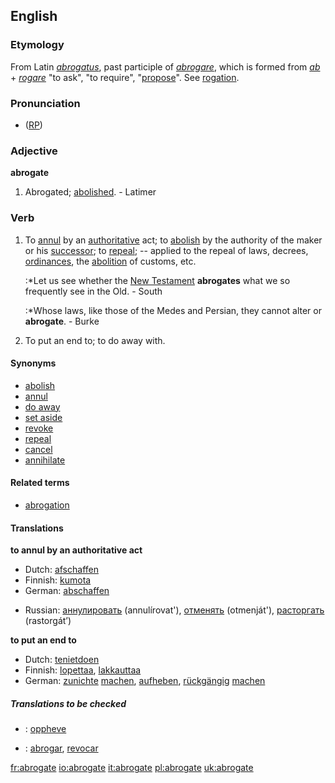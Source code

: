 ==English==

===Etymology===
From Latin ''[[abrogatus]]'', past participle of ''[[abrogare]]'', which is formed from ''[[ab]]'' + ''[[rogare]]'' "to ask", "to require", "[[propose]]". See [[rogation]].

===Pronunciation===
* ([[RP]]) {{IPA|/ˈæbrəgeɪt/}}

===Adjective===
'''abrogate'''
# {{obsolete}} Abrogated; [[abolished]]. - Latimer

===Verb===
{{en-infl-reg-other-e|abrogat|e}}
# {{transitive}} To [[annul]] by an [[authoritative]] act; to [[abolish]] by the authority of the maker or his [[successor]]; to [[repeal]]; -- applied to the repeal of laws, decrees, [[ordinances]], the [[abolition]] of customs, etc.
#:*Let us see whether the [[New Testament]] '''abrogates''' what we so frequently see in the Old. - South
#:*Whose laws, like those of the Medes and Persian, they cannot alter or '''abrogate'''. - Burke
# {{transitive}} To put an end to; to do away with.

====Synonyms====
* [[abolish]]
* [[annul]]
* [[do away]]
* [[set aside]]
* [[revoke]]
* [[repeal]]
* [[cancel]]
* [[annihilate]]

====Related terms====
* [[abrogation]]

====Translations====
'''to annul by an authoritative act'''
{{top}}
*Dutch: [[afschaffen]]
*Finnish: [[kumota]]
*German: [[abschaffen]]
{{mid}}
*Russian: [[аннулировать]] (annulírovat'), [[отменять]] (otmenját'), [[расторгать]] (rastorgát’)
{{bottom}}

'''to put an end to'''
{{top}}
*Dutch: [[tenietdoen]]
*Finnish: [[lopettaa]], [[lakkauttaa]]
*German: [[zunichte]] [[machen]], [[aufheben]], [[rückgängig]] [[machen]]
{{mid}}
{{bottom}}

=====Translations to be checked=====
{{checktrans}}
*{{ttbc|Norwegian}}: [[oppheve]]
*{{ttbc|Spanish}}: [[abrogar]], [[revocar]]

[[fr:abrogate]]
[[io:abrogate]]
[[it:abrogate]]
[[pl:abrogate]]
[[uk:abrogate]]